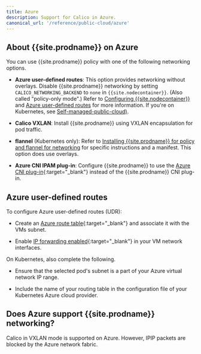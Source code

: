 ```yaml
---
title: Azure
description: Support for Calico in Azure.
canonical_url: '/reference/public-cloud/azure'
---
```


## About {{site.prodname}} on Azure

You can use {{site.prodname}} policy with one of the following networking options.

- **Azure user-defined routes**: This option provides networking without overlays.
  Disable {{site.prodname}} networking by setting `CALICO_NETWORKING_BACKEND` to `none`
  in `{{site.nodecontainer}}`. (Also called "policy-only mode".) Refer to
  [Configuring {{site.nodecontainer}}](/reference/node/configuration) and [Azure user-defined routes](#azure-user-defined-routes) for more information. If you're on Kubernetes, see [Self-managed-public-cloud)]({{site.baseurl}}/getting-started/kubernetes/self-managed-public-cloud).

- **Calico VXLAN**: Install {{site.prodname}} using VXLAN encapsulation for pod traffic.

- **flannel** (Kubernetes only): Refer to [Installing {{site.prodname}} for policy and flannel for networking](/getting-started/kubernetes/flannel)
  for specific instructions and a manifest. This option does use overlays.

- **Azure CNI IPAM plug-in**: Configure {{site.prodname}} to use the
  [Azure CNI plug-in](https://github.com/Azure/azure-container-networking/blob/master/docs/cni.md){:target="_blank"}
  instead of the {{site.prodname}} CNI plug-in.

## Azure user-defined routes

To configure Azure user-defined routes (UDR):

- Create an [Azure route table][AzureUDRCreate]{:target="_blank"} and
  associatе it with the VMs subnet.

- Enable [IP forwarding enabled][AzureIPForward]{:target="_blank"} in your
  VM network interfaces.

On Kubernetes, also complete the following.

- Ensure that the selected pod's subnet is a part of your Azure virtual
  network IP range.

- Include the name of your routing table in the configuration file of your
  Kubernetes Azure cloud provider.

## Does Azure support {{site.prodname}} networking?

Calico in VXLAN mode is supported on Azure. However, IPIP packets are blocked by the Azure network fabric.

[AzureIPForward]: https://docs.microsoft.com/en-us/azure/virtual-network/virtual-network-network-interface#enable-or-disable-ip-forwarding
[AzureUDR]: https://docs.microsoft.com/en-us/azure/virtual-network/virtual-networks-udr-overview#user-defined
[AzureUDRCreate]: https://docs.microsoft.com/en-us/azure/virtual-network/create-user-defined-route-portal
